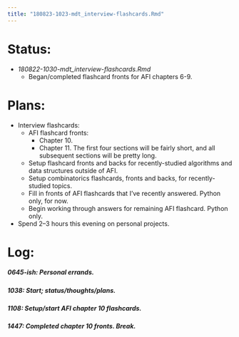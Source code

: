 ```yaml
---
title: "180823-1023-mdt_interview-flashcards.Rmd"
---
```


# Status:

- _180822-1030-mdt_interview-flashcards.Rmd_
  - Began/completed flashcard fronts for AFI chapters 6-9.


# Plans:

- Interview flashcards:
  - AFI flashcard fronts:
    - Chapter 10.
    - Chapter 11. The first four sections will be fairly short, and all subsequent sections will be pretty long.
  - Setup flashcard fronts and backs for recently-studied algorithms and data structures outside of AFI.
  - Setup combinatorics flashcards, fronts and backs, for recently-studied topics.
  - Fill in fronts of AFI flashcards that I've recently answered. Python only, for now.
  - Begin working through answers for remaining AFI flashcard. Python only.
- Spend 2--3 hours this evening on personal projects.


# Log:

##### 0645-ish: Personal errands.

##### 1038: Start; status/thoughts/plans.

##### 1108: Setup/start AFI chapter 10 flashcards.

##### 1447: Completed chapter 10 fronts. Break.
